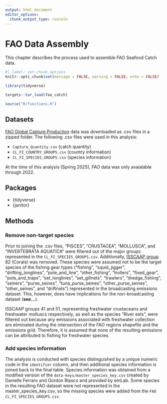 ```yaml
---
output: html_document
editor_options: 
  chunk_output_type: console
---
```


# FAO Data Assembly

This chapter describes the process used to assemble FAO Seafood Catch data.

```r
#| label: set-chunk-options
knitr::opts_chunk$set(message = FALSE, warning = FALSE, echo = FALSE)

library(tidyverse)

targets::tar_load(fao_catch)

source("R/functions.R")
```

## Datasets

[FAO Global Capture Production](https://www.fao.org/fishery/en/collection/capture?lang=en) data was downloaded as .csv files in a zipped folder. The following .csv files were used in this analysis:

- `Capture_Quantity.csv` (catch quantity)
- `CL_FI_COUNTRY_GROUPS.csv` (country information)
- `CL_FI_SPECIES_GROUPS.csv` (species information)

At the time of this analysis (Spring 2025), FAO data was only avaialable through 2022.

## Packages

- {tidyverse}
- {janitor}

## Methods

### Remove non-target species

Prior to joining the .csv files, "PISCES", "CRUSTACEA", "MOLLUSCA", and "INVERTEBRATA AQUATICA" were filtered out of the major groups represented in the `CL_FI_SPECIES_GROUPS.csv`. Additionally, [ISSCAAP group](https://www.fao.org/fishery/static/ASFIS/ISSCAAP.pdf) 82 (Corals) was removed. These species were assumed not to be the target species of the fishing gear types ("fishing", "squid_jigger", "drifting_longlines", "pole_and_line", "other_fishing", "trollers", "fixed_gear", "pots_and_traps", "set_longlines", "set_gillnets", "trawlers", "dredge_fishing", "seiners", "purse_seines", "tuna_purse_seines", "other_purse_seines", "other_seines", and "driftnets") represented in the broadcasting emissions dataset. This, however, does have implications for the non-broadcasting dataset (**see...**).

ISSCAAP groups 41 and 51, representing freshwater crustaceans and freshwater molluscs respectively, as well as the species "River eels", were filtered out because any emissions associated with freshwater collection are eliminated during the intersection of the FAO regions shapefile and the emissions grid. Therefore, it is assumed that none of the resulting emissions can be attributed to fishing for freshwater species.

### Add species information

The analysis is conducted with species distinguished by a unique numeric code in the `identifier` column, and then additional species information is joined back to the final table. Species information was obtained from a modified version of the `data-keys/master_species_key.csv` created by Danielle Ferraro and Gordon Blasco and provided by emLab. Some species in the resulting FAO dataset were not represented in the master_species_key.csv, so the missing species were added from the `FAO CL_FI_SPECIES_GROUPS.csv`. 

